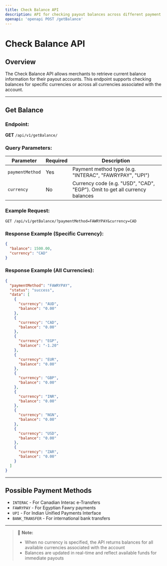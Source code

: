 ```yaml
---
title: Check Balance API
description: API for checking payout balances across different payment methods
openapi: 'openapi POST /getBalance'
---
```


# Check Balance API

## Overview
The Check Balance API allows merchants to retrieve current balance information for their payout accounts. This endpoint supports checking balances for specific currencies or across all currencies associated with the account.

---

## Get Balance
### Endpoint:
**GET** `/api/v1/getBalance/`

### Query Parameters:
| Parameter        | Required | Description                                                                 |
|------------------|----------|-----------------------------------------------------------------------------|
| `paymentMethod`  | Yes      | Payment method type (e.g. "INTERAC", "FAWRYPAY", "UPI")                   |
| `currency`       | No       | Currency code (e.g. "USD", "CAD", "EGP"). Omit to get all currency balances |

### Example Request:
```
GET /api/v1/getBalance/?paymentMethod=FAWRYPAY&currency=CAD
```

### Response Example (Specific Currency):
```json
{
  "balance": 1500.00,
  "currency": "CAD"
}
```

### Response Example (All Currencies):
```json
{
  "paymentMethod": "FAWRYPAY",
  "status": "success",
  "data": [
    {
      "currency": "AUD",
      "balance": "0.00"
    },
    {
      "currency": "CAD",
      "balance": "0.00"
    },
    {
      "currency": "EGP",
      "balance": "-1.20"
    },
    {
      "currency": "EUR",
      "balance": "0.00"
    },
    {
      "currency": "GBP",
      "balance": "0.00"
    },
    {
      "currency": "INR",
      "balance": "0.00"
    },
    {
      "currency": "NGN",
      "balance": "0.00"
    },
    {
      "currency": "USD",
      "balance": "0.00"
    },
    {
      "currency": "ZAR",
      "balance": "0.00"
    }
  ]
}
```

---

## Possible Payment Methods
- `INTERAC` - For Canadian Interac e-Transfers
- `FAWRYPAY` - For Egyptian Fawry payments
- `UPI` - For Indian Unified Payments Interface
- `BANK_TRANSFER` - For international bank transfers

---

> 📘 **Note:** 
> - When no currency is specified, the API returns balances for all available currencies associated with the account
> - Balances are updated in real-time and reflect available funds for immediate payouts
